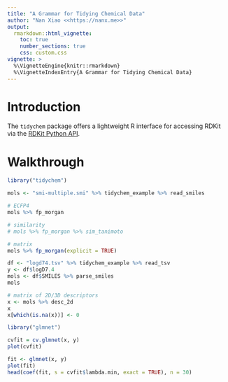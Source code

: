 ```yaml
---
title: "A Grammar for Tidying Chemical Data"
author: "Nan Xiao <<https://nanx.me>>"
output:
  rmarkdown::html_vignette:
    toc: true
    number_sections: true
    css: custom.css
vignette: >
  %\VignetteEngine{knitr::rmarkdown}
  %\VignetteIndexEntry{A Grammar for Tidying Chemical Data}
---
```


# Introduction

The `tidychem` package offers a lightweight R interface for accessing RDKit via the [RDKit Python API](http://www.rdkit.org/docs/api/).

# Walkthrough

```r
library("tidychem")
```

```r
mols <- "smi-multiple.smi" %>% tidychem_example %>% read_smiles

# ECFP4
mols %>% fp_morgan

# similarity
# mols %>% fp_morgan %>% sim_tanimoto

# matrix
mols %>% fp_morgan(explicit = TRUE)
```

```r
df <- "logd74.tsv" %>% tidychem_example %>% read_tsv
y <- df$logD7.4
mols <- df$SMILES %>% parse_smiles
mols

# matrix of 2D/3D descriptors
x <- mols %>% desc_2d
x
x[which(is.na(x))] <- 0
```

```r
library("glmnet")

cvfit = cv.glmnet(x, y)
plot(cvfit)

fit <- glmnet(x, y)
plot(fit)
head(coef(fit, s = cvfit$lambda.min, exact = TRUE), n = 30)
```
